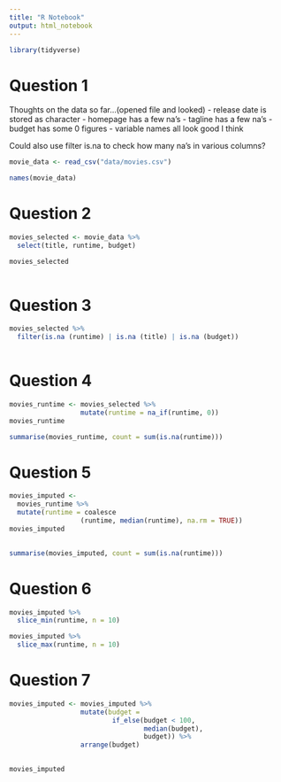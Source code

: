 ```yaml
---
title: "R Notebook"
output: html_notebook
---
```

```r
library(tidyverse)
```

# Question 1
Thoughts on the data so far...(opened file and looked)
  - release date is stored as character
  - homepage has a few na's
  - tagline has a few na's
  - budget has some 0 figures
  - variable names all look good I think

Could also use filter is.na to check how many na's in various columns?
  
```r
movie_data <- read_csv("data/movies.csv")

names(movie_data)
```

# Question 2
```r
movies_selected <- movie_data %>% 
  select(title, runtime, budget)

movies_selected
 
```

# Question 3
```r
movies_selected %>% 
  filter(is.na (runtime) | is.na (title) | is.na (budget))
  
```

# Question 4
```r
movies_runtime <- movies_selected %>% 
                  mutate(runtime = na_if(runtime, 0))
movies_runtime
```

```r
summarise(movies_runtime, count = sum(is.na(runtime)))
```

# Question 5
```r
movies_imputed <- 
  movies_runtime %>% 
  mutate(runtime = coalesce
                  (runtime, median(runtime), na.rm = TRUE))
movies_imputed
  
```

```r
summarise(movies_imputed, count = sum(is.na(runtime)))
```

# Question 6

```r
movies_imputed %>%  
  slice_min(runtime, n = 10)
```
```r
movies_imputed %>%  
  slice_max(runtime, n = 10)
```

# Question 7

```r
movies_imputed <- movies_imputed %>%
                  mutate(budget = 
                          if_else(budget < 100,
                                  median(budget),
                                  budget)) %>%
                  arrange(budget)
  

movies_imputed
                  
```


















